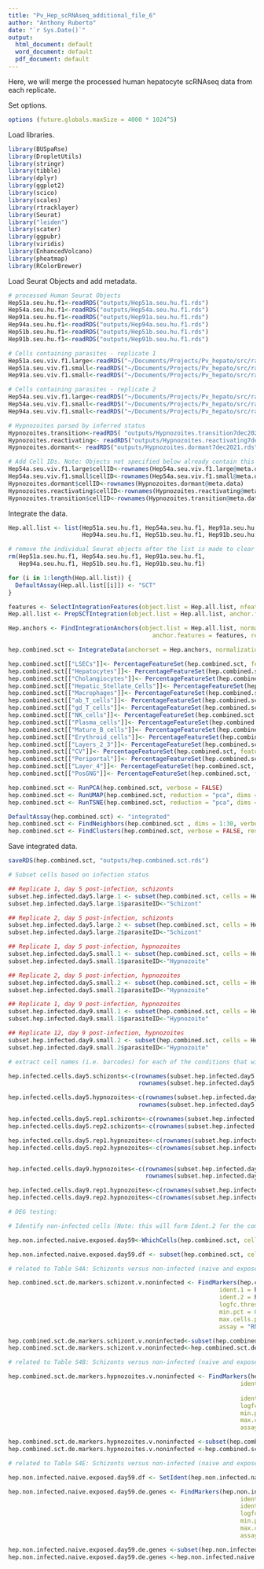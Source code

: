 ```yaml
---
title: "Pv_Hep_scRNAseq_additional_file_6"
author: "Anthony Ruberto"
date: "`r Sys.Date()`"
output:
  html_document: default
  word_document: default
  pdf_document: default
---
```


Here, we will merge the processed human hepatocyte scRNAseq data from each replicate.

Set options.
```r
options (future.globals.maxSize = 4000 * 1024^5)
```

Load libraries.
```r
library(BUSpaRse)
library(DropletUtils)
library(stringr)
library(tibble)
library(dplyr)
library(ggplot2)
library(scico)
library(scales)
library(rtracklayer)
library(Seurat)
library("leiden")
library(scater)
library(ggpubr)
library(viridis)
library(EnhancedVolcano)
library(pheatmap)
library(RColorBrewer)
```

Load Seurat Objects and add metadata.
```r

# processed Human Seurat Objects
Hep51a.seu.hu.f1<-readRDS("outputs/Hep51a.seu.hu.f1.rds")
Hep54a.seu.hu.f1<-readRDS("outputs/Hep54a.seu.hu.f1.rds")
Hep91a.seu.hu.f1<-readRDS("outputs/Hep91a.seu.hu.f1.rds")
Hep94a.seu.hu.f1<-readRDS("outputs/Hep94a.seu.hu.f1.rds")
Hep51b.seu.hu.f1<-readRDS("outputs/Hep51b.seu.hu.f1.rds")
Hep91b.seu.hu.f1<-readRDS("outputs/Hep91b.seu.hu.f1.rds")

# Cells containing parasites - replicate 1
Hep51a.seu.viv.f1.large<-readRDS("~/Documents/Projects/Pv_hepato/src/raw/outputs/Hep51a.seu.viv.f1.large.rds")
Hep51a.seu.viv.f1.small<-readRDS("~/Documents/Projects/Pv_hepato/src/raw/outputs/Hep51a.seu.viv.f1.small.rds")
Hep91a.seu.viv.f1.small<-readRDS("~/Documents/Projects/Pv_hepato/src/raw/outputs/Hep91a.seu.viv.f1.small.rds")

# Cells containing parasites - replicate 2
Hep54a.seu.viv.f1.large<-readRDS("~/Documents/Projects/Pv_hepato/src/raw/outputs/Hep54a.seu.viv.f1.large.rds")
Hep54a.seu.viv.f1.small<-readRDS("~/Documents/Projects/Pv_hepato/src/raw/outputs/Hep54a.seu.viv.f1.small.rds")
Hep94a.seu.viv.f1.small<-readRDS("~/Documents/Projects/Pv_hepato/src/raw/outputs/Hep94a.seu.viv.f1.small.rds")

# Hypnozoites parsed by inferred status
Hypnozoites.transition<-readRDS( "outputs/Hypnozoites.transition7dec2021.rds")
Hypnozoites.reactivating<- readRDS("outputs/Hypnozoites.reactivating7dec2021.rds")
Hypnozoites.dormant<- readRDS("outputs/Hypnozoites.dormant7dec2021.rds")

# Add Cell IDs. Note: Objects not specified below already contain this metadata.
Hep54a.seu.viv.f1.large$cellID<-rownames(Hep54a.seu.viv.f1.large@meta.data)
Hep54a.seu.viv.f1.small$cellID<-rownames(Hep54a.seu.viv.f1.small@meta.data)
Hypnozoites.dormant$cellID<-rownames(Hypnozoites.dormant@meta.data)
Hypnozoites.reactivating$cellID<-rownames(Hypnozoites.reactivating@meta.data)
Hypnozoites.transition$cellID<-rownames(Hypnozoites.transition@meta.data)
```

Integrate the data.
```r
Hep.all.list <- list(Hep51a.seu.hu.f1, Hep54a.seu.hu.f1, Hep91a.seu.hu.f1,
                     Hep94a.seu.hu.f1, Hep51b.seu.hu.f1, Hep91b.seu.hu.f1) 

# remove the individual Seurat objects after the list is made to clear memory
rm(Hep51a.seu.hu.f1, Hep54a.seu.hu.f1, Hep91a.seu.hu.f1,
   Hep94a.seu.hu.f1, Hep51b.seu.hu.f1, Hep91b.seu.hu.f1)

for (i in 1:length(Hep.all.list)) {
  DefaultAssay(Hep.all.list[[i]]) <- "SCT"
}

features <- SelectIntegrationFeatures(object.list = Hep.all.list, nfeatures = 3000)
Hep.all.list <- PrepSCTIntegration(object.list = Hep.all.list, anchor.features = features)

Hep.anchors <- FindIntegrationAnchors(object.list = Hep.all.list, normalization.method = "SCT",
                                         anchor.features = features, reference = c(5))

hep.combined.sct <- IntegrateData(anchorset = Hep.anchors, normalization.method = "SCT")
```

```r
hep.combined.sct[["LSECs"]]<- PercentageFeatureSet(hep.combined.sct, features =c("CALCRL", "FCGR2B", "VWF"), assay = 'RNA')
hep.combined.sct[["Hepatocytes"]]<- PercentageFeatureSet(hep.combined.sct, features =c("ALB", "HAMP", "ARG1", "PCK1", "AFP", "BCHE"), assay = 'RNA')
hep.combined.sct[["Cholangiocytes"]]<- PercentageFeatureSet(hep.combined.sct, features =c("KRT19", "EPCAM", "CLDN4", "CLDN10", "SOX9", "MMP7", "CXCL1", "CFTR", "TFF2", "KRT7", "CD24"), assay = 'RNA')
hep.combined.sct[["Hepatic_Stellate_Cells"]]<- PercentageFeatureSet(hep.combined.sct, features =c("ACTA2", "COL1A1", "COL1A2", "COL3A1", "DCN", "MYL9"), assay = 'RNA')
hep.combined.sct[["Macrophages"]]<- PercentageFeatureSet(hep.combined.sct, features =c("CD68", "MARCO", "FCGR3A", "LYZ", "PTPRC"), assay = 'RNA')
hep.combined.sct[["ab_T_cells"]]<- PercentageFeatureSet(hep.combined.sct, features =c("CD2", "CD3D", "TRAC", "IL32", "CD3E", "PTPRC"), assay = 'RNA')
hep.combined.sct[["gd_T_cells"]]<- PercentageFeatureSet(hep.combined.sct, features =c("NKG7", "FCGR3A", "HOPX", "GNLY", "KLRF1", "CMC1", "CCL3", "PTPRC"), assay = 'RNA')
hep.combined.sct[["NK_cells"]]<- PercentageFeatureSet(hep.combined.sct, features =c("GZMK", "KLRF1", "CCL3", "CMC1", "NKG7", "PTPRC"), assay = 'RNA')
hep.combined.sct[["Plasma_cells"]]<- PercentageFeatureSet(hep.combined.sct, features =c("CD27", "IGHG1", "CD79A", "IGHG2", "PTPRC", "IGKC"), assay = 'RNA')
hep.combined.sct[["Mature_B_cells"]]<- PercentageFeatureSet(hep.combined.sct, features =c("MS4A1", "LTB", "CD52", "IGHD", "CD79A", "PTPRC", "IGKC"), assay = 'RNA')
hep.combined.sct[["Erythroid_cells"]]<- PercentageFeatureSet(hep.combined.sct, features =c("HBB", "SLC25A37", "CA1", "ALAS2"), assay = 'RNA')
hep.combined.sct[["Layers_2_3"]]<- PercentageFeatureSet(hep.combined.sct, features =c("HSD11B1",	"APOM",	"PON3",	"TTC36",	"BCHE",	"F10",	"APOC4-APOC2",	"GOLT1A","ADH1A",	"AQP9",	"G6PC",	"PROX1",	"RCAN1",	"HAMP",	"GPD1",	"CTH",	"TKFC",	"G0S2",	"GHR",	"ABCC2"), assay = 'RNA')
hep.combined.sct[["CV"]]<- PercentageFeatureSet(hep.combined.sct, features =c("BCHE",	"ALDH6A1",	"G6PC","RCAN1"), assay = 'RNA')
hep.combined.sct[["Periportal"]]<- PercentageFeatureSet(hep.combined.sct, features =c("SCD",	"HMGCS1",	"TM7SF2",	"TMEM97",	"CP",	"CRP",	"SLPI",	"ACAT2",	"MSMO1",	"EBP",	"FDFT1",	"SAA2",	"SC5D",	"A2M",	"IFITM2",	"ATF5",	"ITIH3",	"CFHR1",	"C3",	"SPINK1",	"SERPINA1",	"IFITM3",	"FGL1","FGA",	"INSIG1",	"AGT",	"FDPS",	"FABP1",	"IDI1",	"MT1H",	"GC",	"FGB",	"FGG",	"MT2A",	"APOA2"), assay = 'RNA')
hep.combined.sct[["Layer_4"]]<- PercentageFeatureSet(hep.combined.sct, features =c("HPD",	"GSTA1",	"DBI",	"PTGR1",	"HINT1",	"ANGPTL3",	"ADH1C",	"CYB5A","SOD1",	"GPX4",	"GAPDH"), assay = 'RNA')
hep.combined.sct[["PosGNG"]]<- PercentageFeatureSet(hep.combined.sct, features = c(	"ALDOB","ENO1",	"ENO2",	"ENO3",	"FBP1",		"G6PC", "GAPDH",		"MDH1",	"TPI1"), assay, 'RNA')
```

```r
hep.combined.sct <- RunPCA(hep.combined.sct, verbose = FALSE)
hep.combined.sct <- RunUMAP(hep.combined.sct, reduction = "pca", dims = 1:30)
hep.combined.sct <- RunTSNE(hep.combined.sct, reduction = "pca", dims = 1:30)
```

```r
DefaultAssay(hep.combined.sct) <- "integrated"
hep.combined.sct <- FindNeighbors(hep.combined.sct , dims = 1:30, verbose = FALSE)
hep.combined.sct <- FindClusters(hep.combined.sct, verbose = FALSE, resolution = 0.4, algorithm = 1)
```

Save integrated data.
```r
saveRDS(hep.combined.sct, "outputs/hep.combined.sct.rds")
```

```r

# Subset cells based on infection status

## Replicate 1, day 5 post-infection, schizonts
subset.hep.infected.day5.large.1 <- subset(hep.combined.sct, cells = Hep51a.seu.viv.f1.large$cellID)
subset.hep.infected.day5.large.1$parasiteID<-"Schizont"

## Replicate 2, day 5 post-infection, schizonts
subset.hep.infected.day5.large.2 <- subset(hep.combined.sct, cells = Hep54a.seu.viv.f1.large$cellID)
subset.hep.infected.day5.large.2$parasiteID<-"Schizont"

## Replicate 1, day 5 post-infection, hypnozoites
subset.hep.infected.day5.small.1 <- subset(hep.combined.sct, cells = Hep51a.seu.viv.f1.small$cellID)
subset.hep.infected.day5.small.1$parasiteID<-"Hypnozoite"

## Replicate 2, day 5 post-infection, hypnozoites
subset.hep.infected.day5.small.2 <- subset(hep.combined.sct, cells = Hep54a.seu.viv.f1.small$cellID)
subset.hep.infected.day5.small.2$parasiteID<-"Hypnozoite"

## Replicate 1, day 9 post-infection, hypnozoites
subset.hep.infected.day9.small.1 <- subset(hep.combined.sct, cells = Hep91a.seu.viv.f1.small$cellID)
subset.hep.infected.day9.small.1$parasiteID<-"Hypnozoite"

## Replicate 12, day 9 post-infection, hypnozoites
subset.hep.infected.day9.small.2 <- subset(hep.combined.sct, cells = Hep94a.seu.viv.f1.small$cellID)
subset.hep.infected.day9.small.2$parasiteID<-"Hypnozoite"

```

```r
# extract cell names (i.e. barcodes) for each of the conditions that will be compared

hep.infected.cells.day5.schizonts<-c(rownames(subset.hep.infected.day5.large.1@meta.data),
                                     rownames(subset.hep.infected.day5.large.2@meta.data))

hep.infected.cells.day5.hypnozoites<-c(rownames(subset.hep.infected.day5.small.1@meta.data),
                                     rownames(subset.hep.infected.day5.small.2@meta.data))

hep.infected.cells.day5.rep1.schizonts<-c(rownames(subset.hep.infected.day5.large.1@meta.data))
hep.infected.cells.day5.rep2.schizonts<-c(rownames(subset.hep.infected.day5.large.2@meta.data))

hep.infected.cells.day5.rep1.hypnozoites<-c(rownames(subset.hep.infected.day5.small.1@meta.data))
hep.infected.cells.day5.rep2.hypnozoites<-c(rownames(subset.hep.infected.day5.small.2@meta.data))


hep.infected.cells.day9.hypnozoites<-c(rownames(subset.hep.infected.day9.small.1@meta.data),
                                       rownames(subset.hep.infected.day9.small.2@meta.data))

hep.infected.cells.day9.rep1.hypnozoites<-c(rownames(subset.hep.infected.day9.small.1@meta.data))
hep.infected.cells.day9.rep2.hypnozoites<-c(rownames(subset.hep.infected.day9.small.2@meta.data))
```

```r

# DEG testing: 

# Identify non-infected cells (Note: this will form Ident.2 for the comparisions of schizont-infected and hypnzoite-infected hepatocytes versus non-infected)

hep.non.infected.naive.exposed.day59<-WhichCells(hep.combined.sct, cells =c(hep.infected.cells.day5.schizonts, hep.infected.cells.day5.hypnozoites, hep.infected.cells.day9.hypnozoites), invert = T)

hep.non.infected.naive.exposed.day59.df <- subset(hep.combined.sct, cells = hep.non.infected.naive.exposed.day59)
```

```r
# related to Table S4A: Schizonts versus non-infected (naive and exposed, days 5 and 9):

hep.combined.sct.de.markers.schizont.v.noninfected <- FindMarkers(hep.combined.sct, 
                                                            ident.1 = hep.infected.cells.day5.schizonts,
                                                            ident.2 = hep.non.infected.naive.exposed.day59,
                                                            logfc.threshold = 0.0, 
                                                            min.pct = 0.25, only.pos = F,
                                                            max.cells.per.ident = 205,
                                                            assay = "RNA")

hep.combined.sct.de.markers.schizont.v.noninfected<-subset(hep.combined.sct.de.markers.schizont.v.noninfected, p_val_adj < 0.05)
hep.combined.sct.de.markers.schizont.v.noninfected<-hep.combined.sct.de.markers.schizont.v.noninfected%>%arrange(desc(avg_log2FC))
```

```r
# related to Table S4B: Schizonts versus non-infected (naive and exposed, days 5 and 9): 

hep.combined.sct.de.markers.hypnozoites.v.noninfected <- FindMarkers(hep.combined.sct, 
                                                                  ident.1 = c(hep.infected.cells.day5.hypnozoites,
                                                                              hep.infected.cells.day9.hypnozoites),
                                                                  ident.2 = hep.non.infected.naive.exposed.day59,
                                                                  logfc.threshold = 0.0, 
                                                                  min.pct = 0.25, only.pos = F,
                                                                  max.cells.per.ident = 924,
                                                                  assay = "RNA")

hep.combined.sct.de.markers.hypnozoites.v.noninfected <-subset(hep.combined.sct.de.markers.hypnozoites.v.noninfected , p_val_adj < 0.05)
hep.combined.sct.de.markers.hypnozoites.v.noninfected <-hep.combined.sct.de.markers.hypnozoites.v.noninfected %>%arrange(desc(avg_log2FC))
```

```r
# related to Table S4E: Schizonts versus non-infected (naive and exposed, days 5 and 9):

hep.non.infected.naive.exposed.day59.df <- SetIdent(hep.non.infected.naive.exposed.day59.df, value = "condition")

hep.non.infected.naive.exposed.day59.de.genes <- FindMarkers(hep.non.infected.naive.exposed.day59.df, 
                                                                  ident.1 = "Infected",
                                                                  ident.2 = "Naive",
                                                                  logfc.threshold = 0.25, 
                                                                  min.pct = 0.25, only.pos = F,
                                                                  max.cells.per.ident = 20731,
                                                                  assay = "RNA")

hep.non.infected.naive.exposed.day59.de.genes <-subset(hep.non.infected.naive.exposed.day59.de.genes , p_val_adj < 0.05)
hep.non.infected.naive.exposed.day59.de.genes <-hep.non.infected.naive.exposed.day59.de.genes %>%arrange(desc(avg_log2FC))
```
